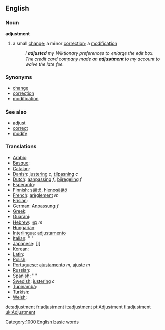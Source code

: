 ==English==

===Noun===
'''adjustment'''
#a small [[change]]; a minor [[correction]]; a [[modification]]
#:''I '''adjusted''' my Wiktionary preferences to enlarge the edit box.''
#:''The credit card company made an '''adjustment''' to my account to waive the late fee.''

===Synonyms===
*[[change]]
*[[correction]]
*[[modification]]

===See also===
*[[adjust]]
*[[correct]]
*[[modify]]

===Translations===
*[[Arabic]]: [[]]
*[[Basque]]: [[]]
*[[Catalan]]: [[]]
*[[Danish]]: [[justering]] ''c'', [[tilpasning]] ''c''
*[[Dutch]]: [[aanpassing]] ''f'', [[bijregeling]] ''f''
*[[Esperanto]]: [[]]
*[[Finnish]]: [[säätö]], [[hienosäätö]]
*[[French]]: [[arèglement]] ''m''
*[[Frisian]]: [[]]
*[[German]]: [[Anpassung]] ''f''
*[[Greek]]: [[]]
*[[Guarani]]: [[]]
*[[Hebrew]]: [[כִּוּוּן]] ''m''
*[[Hungarian]]: [[]]
*[[Interlingua]]: [[adjustamento]]
*[[Italian]]: [[]] ''''
*[[Japanese]]: []]
*[[Korean]]: [[]]
*[[Latin]]: [[]]
*[[Polish]]: [[]]
*[[Portuguese]]: [[ajustamento]] ''m'', [[ajuste]] ''m''
*[[Russian]]: [[]]
*[[Spanish]]: [[]] ''''
*[[Swedish]]: [[justering]] ''c''
*[[Tupinambá]]: [[]]
*[[Turkish]]: [[]]
*[[Welsh]]: [[]]

[[Category:1000 English basic words]]

[[de:adjustment]]
[[fr:adjustment]]
[[it:adjustment]]
[[pt:Adjustment]]
[[fi:adjustment]]
[[uk:Adjustment]]